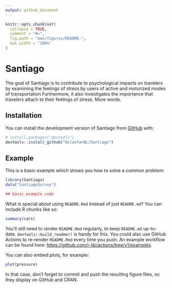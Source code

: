 ```yaml
---
output: github_document
---
```


<!-- README.md is generated from README.Rmd. Please edit that file -->

```r
knitr::opts_chunk$set(
  collapse = TRUE,
  comment = "#>",
  fig.path = "man/figures/README-",
  out.width = "100%"
)
```

# Santiago

<!-- badges: start -->
<!-- badges: end -->

The goal of Santiago is to contribute to psychological impacts on travelers by examining the feelings of stress by users of active and motorized modes of transportation.Furthermore, it also investigates the importance that travelers attach to their feelings of stress. More words.

## Installation

You can install the development version of Santiago from [GitHub](https://github.com/) with:

``` r
# install.packages("devtools")
devtools::install_github("NiloofarNL/Santiago")
```

## Example

This is a basic example which shows you how to solve a common problem:

```r
library(Santiago)
data("SantiagoSurvey")

## basic example code
```

What is special about using `README.Rmd` instead of just `README.md`? You can include R chunks like so:

```r
summary(cars)
```

You'll still need to render `README.Rmd` regularly, to keep `README.md` up-to-date. `devtools::build_readme()` is handy for this. You could also use GitHub Actions to re-render `README.Rmd` every time you push. An example workflow can be found here: <https://github.com/r-lib/actions/tree/v1/examples>.

You can also embed plots, for example:

```r
plot(pressure)
```

In that case, don't forget to commit and push the resulting figure files, so they display on GitHub and CRAN.
